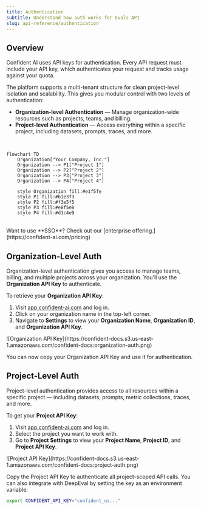 ```yaml
---
title: Authentication
subtitle: Understand how auth works for Evals API
slug: api-reference/authentication
---
```


## Overview

Confident AI uses API keys for authentication. Every API request must include your API key, which authenticates your request and tracks usage against your quota.

The platform supports a multi-tenant structure for clean project-level isolation and scalability. This gives you modular control with two levels of authentication:

- **Organization-level Authentication** — Manage organization-wide resources such as projects, teams, and billing.
- **Project-level Authentication** — Access everything within a specific project, including datasets, prompts, traces, and more.

<br />

```mermaid
flowchart TD
    Organization["Your Company, Inc."]
    Organization --> P1["Project 1"]
    Organization --> P2["Project 2"]
    Organization --> P3["Project 3"]
    Organization --> P4["Project 4"]

    style Organization fill:#e1f5fe
    style P1 fill:#b1e3f3
    style P2 fill:#f3e5f5
    style P3 fill:#e8f5e8
    style P4 fill:#d1c4e9
```

<br />

<Tip>
  Want to use **SSO**? Check out our [enterprise
  offering.](https://confident-ai.com/pricing)
</Tip>

## Organization-Level Auth

Organization-level authentication gives you access to manage teams, billing, and multiple projects across your organization. You'll use the **Organization API Key** to authenticate.

To retrieve your **Organization API Key**:

1. Visit [app.confident-ai.com](https://app.confident-ai.com) and log in.
2. Click on your organization name in the top-left corner.
3. Navigate to **Settings** to view your **Organization Name**, **Organization ID**, and **Organization API Key**.

<Frame caption="Organization Settings Page">
  ![Organization API
  Key](https://confident-docs.s3.us-east-1.amazonaws.com/confident-docs:organization-auth.png)
</Frame>

You can now copy your Organization API Key and use it for authentication.

## Project-Level Auth

Project-level authentication provides access to all resources within a specific project — including datasets, prompts, metric collections, traces, and more.

To get your **Project API Key**:

1. Visit [app.confident-ai.com](https://app.confident-ai.com) and log in.
2. Select the project you want to work with.
3. Go to **Project Settings** to view your **Project Name**, **Project ID**, and **Project API Key**.

<Frame caption="Project Settings Page">
  ![Project API
  Key](https://confident-docs.s3.us-east-1.amazonaws.com/confident-docs:project-auth.png)
</Frame>

Copy the Project API Key to authenticate all project-scoped API calls. You can also integrate with DeepEval by setting the key as an environment variable:

```bash
export CONFIDENT_API_KEY="confident_us..."
```
